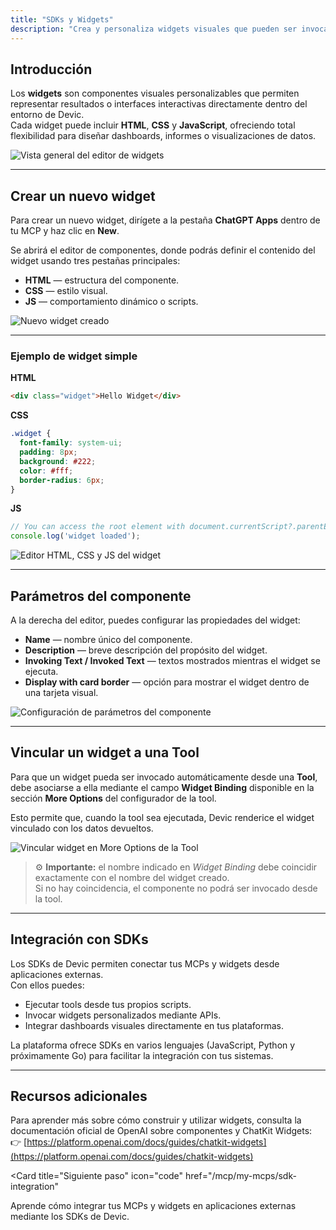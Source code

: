 ```yaml
---
title: "SDKs y Widgets"
description: "Crea y personaliza widgets visuales que pueden ser invocados directamente desde tus tools MCP."
---
```


## Introducción

Los **widgets** son componentes visuales personalizables que permiten representar resultados o interfaces interactivas directamente dentro del entorno de Devic.  
Cada widget puede incluir **HTML**, **CSS** y **JavaScript**, ofreciendo total flexibilidad para diseñar dashboards, informes o visualizaciones de datos.

![Vista general del editor de widgets](fef8a677-789a-44c2-a101-35c26a415cfa.png)

---

## Crear un nuevo widget

Para crear un nuevo widget, dirígete a la pestaña **ChatGPT Apps** dentro de tu MCP y haz clic en **New**.

Se abrirá el editor de componentes, donde podrás definir el contenido del widget usando tres pestañas principales:

- **HTML** — estructura del componente.  
- **CSS** — estilo visual.  
- **JS** — comportamiento dinámico o scripts.

![Nuevo widget creado](fc3b4937-a0a5-4c19-be49-c5b439d655ad.png)

---

### Ejemplo de widget simple

**HTML**
```html
<div class="widget">Hello Widget</div>
```

**CSS**
```css
.widget {
  font-family: system-ui;
  padding: 8px;
  background: #222;
  color: #fff;
  border-radius: 6px;
}
```

**JS**
```js
// You can access the root element with document.currentScript?.parentElement
console.log('widget loaded');
```

![Editor HTML, CSS y JS del widget](b88d1a1f-82ea-473d-b254-0f033e3bfa12.png)

---

## Parámetros del componente

A la derecha del editor, puedes configurar las propiedades del widget:

- **Name** — nombre único del componente.  
- **Description** — breve descripción del propósito del widget.  
- **Invoking Text / Invoked Text** — textos mostrados mientras el widget se ejecuta.  
- **Display with card border** — opción para mostrar el widget dentro de una tarjeta visual.

![Configuración de parámetros del componente](b4dea45c-d457-4396-bbfc-763ca1988b38.png)

---

## Vincular un widget a una Tool

Para que un widget pueda ser invocado automáticamente desde una **Tool**, debe asociarse a ella mediante el campo **Widget Binding** disponible en la sección **More Options** del configurador de la tool.

Esto permite que, cuando la tool sea ejecutada, Devic renderice el widget vinculado con los datos devueltos.

![Vincular widget en More Options de la Tool](e3fd56af-2f11-4ba2-964e-9a615f1d4a4f.png)

> ⚙️ **Importante:** el nombre indicado en *Widget Binding* debe coincidir exactamente con el nombre del widget creado.  
> Si no hay coincidencia, el componente no podrá ser invocado desde la tool.

---

## Integración con SDKs

Los SDKs de Devic permiten conectar tus MCPs y widgets desde aplicaciones externas.  
Con ellos puedes:

- Ejecutar tools desde tus propios scripts.  
- Invocar widgets personalizados mediante APIs.  
- Integrar dashboards visuales directamente en tus plataformas.

La plataforma ofrece SDKs en varios lenguajes (JavaScript, Python y próximamente Go) para facilitar la integración con tus sistemas.

---

## Recursos adicionales

Para aprender más sobre cómo construir y utilizar widgets, consulta la documentación oficial de OpenAI sobre componentes y ChatKit Widgets:  
👉 [https://platform.openai.com/docs/guides/chatkit-widgets](https://platform.openai.com/docs/guides/chatkit-widgets)

<Card
  title="Siguiente paso"
  icon="code"
  href="/mcp/my-mcps/sdk-integration"
>
  Aprende cómo integrar tus MCPs y widgets en aplicaciones externas mediante los SDKs de Devic.
</Card>
